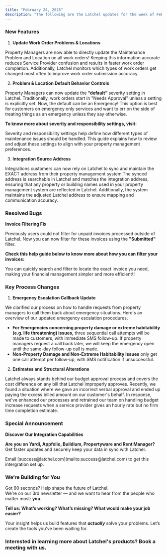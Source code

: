 ```yaml
---
title: "February 24, 2025"
description: "The following are the Latchel updates for the week of February 24, 2025."
---
```


### **New Features**

1. **Update Work Order Problems & Locations**

Property Managers are now able to directly update the Maintenance Problem and Location on all work orders\! Keeping this information accurate reduces Service Provider confusion and results in faster work order completion. Additionally, Latchel monitors which types of work orders get changed most often to improve work order submission accuracy.

2. **Problem & Location Default Behavior Controls**

Property Managers can now update the **“default”** severity setting in Latchel. Traditionally, work orders start in "Needs Approval" unless a setting is explicitly set. Now, the default can be an Emergency\! This option is best for customers on emergency only services and want to err on the side of treating things as an emergency unless they say otherwise.

**To know more about severity and responsibility settings, visit:**

<Card title="Managing Severity and Responsibility Settings" icon="chart-network" iconType="duotone" color="#ff9b8a" href="/s/topic/0TO5e000000h9wqGAA/Managing-Severity-and-Responsibility-Settings">
  Severity and responsibility settings help define how different types of maintenance issues should be handled.  This guide explains how to review and adjust these settings to align with your property management preferences.
</Card>

3. **Integration Source Address**

Integrations customers can now rely on Latchel to sync and maintain the EXACT address from their property management system.The synced address is searchable in Latchel and matches the integration address, ensuring that any property or building names used in your property management system are reflected in Latchel. Additionally, the system maintains the adjusted Latchel address to ensure mapping and communication accuracy.

### **Resolved Bugs**

**Invoice Filtering Fix**

Previously users could not filter for unpaid invoices processed outside of Latchel. Now you can now filter for these invoices using the **"Submitted"** filter.

**Check this help guide below to know more about how you can filter your invoices:**

<Card title="Methods of Searching Invoices" icon="file-invoice-dollar" iconType="duotone" color="#ff9b8a" href="/s/topic/0TO5e000000h9wqGAA/How-to-View-and-Search-for-Invoices">
  You can quickly search and filter to locate the exact invoice you need, making your financial management simpler and more efficient\!
</Card>

### **Key Process Changes**

1. **Emergency Escalation Callback Update**

We clarified our process on how to handle requests from property managers to call them back about emergency situations. Here's an overview of our updated emergency escalation procedures.

- **For Emergencies concerning property damage or extreme habitability (e.g. life threatening) issues,** three sequential call attempts will be made to customers, with immediate SMS follow-up. If property managers request a call back later, we will keep the emergency open until the same-day follow-up call is made.
- **Non-Property Damage and Non-Extreme Habitability Issues** only get one call attempt per follow-up, with SMS notification if unsuccessful.

2. **Estimates and Structural Alterations**

Latchel always stands behind our budget approval process and covers the cost difference on any bill that Latchel improperly approves. Recently, we found a situation where we gave an incorrect verbal approval and ended up paying the excess billed amount on our customer's behalf. In response, we've enhanced our processes and retrained our team on handling budget increase requests when a service provider gives an hourly rate but no firm time completion estimate.

### **Special Announcement**

**Discover Our Integration Capabilities**

**Are you on Yardi, Appfolio, Buildium, Propertyware and Rent Manager?** Get faster updates and securely keep your data in sync with Latchel.

<Tip>
  Email [success@latchel.com](mailto:success@latchel.com) to get this intergration set up.
</Tip>

### **We’re Building for You**

Got 60 seconds? Help shape the future of Latchel.\
We’re on our 3rd newsletter — and we want to hear from the people who matter most: **you**.

**Tell us: What’s working? What’s missing? What would make your job easier?**

<CardGroup cols={2}>
  <Card title="Share your feedback here — it’s quick and impactful." icon="message-pen" iconType="duotone" color="#ff9b8a" horizontal href="https://forms.gle/fndzwWLczhkWjBQc8">
    
  </Card>
</CardGroup>

Your insight helps us build features that **_actually_** solve your problems. Let’s create the tools you’ve been waiting for.

### **Interested in learning more about Latchel's products? Book a meeting with us.**

<CardGroup cols={2}>
  <Card title="Get a Demo" icon="comments-question-check" iconType="duotone" color="#ff9b8a" horizontal href="https://latchel.com/demo-request-releases/">
    
  </Card>
</CardGroup>